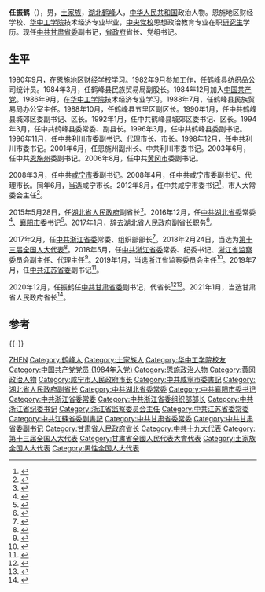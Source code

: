 {{Infobox_officeholder
|name = 任振鹤
|image name =
|width = 200px
|now  = [[甘肃省人民政府|甘肃省人民政府]][[甘肃行政长官列表|省长]]
|term_start  = 2020年12月3日
|term_end  = 
|predecessor  = [[唐仁健|唐仁健]]
|successor  = 
|now1 = {{CPC}}[[中国共产党甘肃省委员会|甘肃省委員會]]副書記
|term_start1 = 2020年12月1日
|term_end1 = 
|predecessor1 = 
|successor1 = 
|now2 = {{CPC}}[[中国共产党江苏省委员会|江苏省委員會]]副書記
|term_start2 = 2019年7月
|term_end2 = 2020年12月
|predecessor2 = [[黄莉新|黄莉新]]
|successor2 = [[张敬华_(1962年)|张敬华]]
|now3 = [[湖北省人民政府|湖北省人民政府]]副省长
|term_start3 = 2015年5月
|term_end3 = 2017年1月
|predecessor3 = 
|successor3 = 
|now4 = [[浙江省监察委员会|浙江省监察委员会]]主任
|term_start4 = 2018年5月
|term_end4 = 2019年7月
|predecessor4 = [[刘建超|刘建超]]
|successor4 =   [[许罗德|许罗德]]
|Sex = 男
|different name =
|party = {{中国共产党|22px}}
|native place = [[湖北|湖北]][[鹤峰|鹤峰]]
|date of birth = {{Birth date and age|1964|3|17}}
|place of birth = {{CHN}}[[湖北省|湖北省]][[恩施专区|恩施专区]][[鹤峰县|鹤峰县]]
|date of death = 
|place of death = 
|nationality = {{PRC}}
|spouse = 
|relatives = 
|educate = 
* 恩施地区财经学校
* [[华中工学院|华中工学院]]技术经济专业
* [[中央党校|中央党校]]思想政治教育专业在职研究生
|past = 
*<span style="color: blue;">湖北省副省长<br />（2015年5月－2017年1月）</span>
*<span style="color: blue;">中共浙江省委常委、组织部部长<br />（2017年2月－2018年7月）</span>
*<span style="color: blue;">中共浙江省委常委、纪委书记、省监委主任<br />（2018年5月－2019年7月）</span>
*<span style="color: blue;">中共江苏省委副书记<br />（2019年7月－2020年12月）</span>
*<span style="color: blue;">中共甘肃省委副书记、省政府代省长、省长、党组书记<br />（2020年12月至今）</span>
|work =
}}
'''任振鹤'''（{{bd|1964年|3月17日||catIdx=Ren任}}），男，[[土家族|土家族]]，[[湖北省|湖北]][[鹤峰县|鹤峰]]人，[[中华人民共和国|中华人民共和国]]政治人物。恩施地区财经学校、[[华中工学院|华中工学院]]技术经济专业毕业，[[中共中央党校|中央党校]]思想政治教育专业在职[[研究生|研究生]]学历。现任[[中国共产党甘肃省委员会|中共甘肃省委]]副书记，[[甘肃省人民政府|省政府]]省长、党组书记。

== 生平 ==
1980年9月，在[[恩施专区|恩施地区]]财经学校学习。1982年9月参加工作，任[[鹤峰县|鹤峰县]]纺织品公司统计员。1984年3月，任鹤峰县民族贸易局副股长。1984年12月加入[[中国共产党|中国共产党]]。1986年9月，在[[华中工学院|华中工学院]]技术经济专业学习。1988年7月，任鹤峰县民族贸易局办公室主任。1988年10月，任鹤峰县五里区副区长。1990年1月，任中共鹤峰县城郊区委副书记、区长。1992年1月，任中共鹤峰县城郊区委书记、区长。1994年3月，任中共鹤峰县委常委、副县长。1996年3月，任中共鹤峰县委副书记。1996年11月，任中共[[利川市|利川市]]委副书记、代理市长、市长。1998年12月，任中共利川市委书记。2001年6月，任恩施州副州长、中共利川市委书记。2003年6月，任中共[[恩施土家族苗族自治州|恩施州]]委副书记。2006年8月，任中共[[黄冈市|黄冈市]]委副书记。

2008年3月，任中共[[咸宁市|咸宁市]]委副书记。2008年4月，任中共咸宁市委副书记、代理市长。同年6月，当选咸宁市长。2012年8月，任中共咸宁市委书记<ref>{{cite news|title=湖北巡视组:咸宁有干部勾结黑恶势力危害社会|url=http://news.qq.com/a/20150304/055219.htm|accessdate=2015-06-01|agency=腾讯网|archive-date=2020-12-10|archive-url=https://web.archive.org/web/20201210144358/https://news.qq.com/a/20150304/055219.htm}}</ref>，市人大常委会主任<ref>{{cite news|title=荆州市长李建明任咸宁市委代理书记 任振鹤已任湖北副省长|url=http://news.163.com/15/0530/15/AQSHDA9200014JB5_2.html|accessdate=2015-06-01|work=网易|archive-url=https://web.archive.org/web/20150601072611/http://news.163.com/15/0530/15/AQSHDA9200014JB5_2.html|archive-date=2015-06-01|dead-url=yes}}</ref>。

2015年5月28日，任[[湖北省人民政府|湖北省人民政府]]副省长<ref>{{cite news|title=任振鹤任湖北省人民政府副省长|url=http://renshi.people.com.cn/n/2015/0529/c139617-27073619.html|accessdate=2015-06-01|work=人民网|archive-date=2020-12-10|archive-url=https://web.archive.org/web/20201210145004/http://renshi.people.com.cn/n/2015/0529/c139617-27073619.html}}</ref>。2016年12月，任[[中共湖北省委|中共湖北省委]]常委<ref>{{cite news|title=湖北副省长任振鹤、十堰市委书记周霁跻身湖北省委常委|url=http://www.thepaper.cn/newsDetail_forward_1575003|accessdate=2016-12-06|newspaper=澎湃新闻|archive-date=2020-12-10|archive-url=https://web.archive.org/web/20201210145125/https://www.thepaper.cn/newsDetail_forward_1575003}}</ref>、[[襄阳市|襄阳市]]委书记<ref>{{cite web|accessdate=2016-12-10|url=http://www.thepaper.cn/newsDetail_forward_1577533|title=湖北省委常委、副省长任振鹤兼任襄阳市委书记|publisher=澎湃新闻|archive-date=2016-12-20|archive-url=https://web.archive.org/web/20161220092627/http://www.thepaper.cn/newsDetail_forward_1577533|dead-url=no}}</ref>。2017年1月，辞去湖北省人民政府副省长职务<ref>{{cite news|title=许克振、任振鹤辞任湖北省副省长|url=http://district.ce.cn/newarea/sddy/201701/06/t20170106_19427259.shtml|accessdate=2017-01-05|work=中国经济网|archive-date=2017-01-07|archive-url=https://web.archive.org/web/20170107004037/http://district.ce.cn/newarea/sddy/201701/06/t20170106_19427259.shtml|dead-url=no}}</ref>。

2017年2月，任[[中国共产党浙江省委员会|中共浙江省委]]常委、组织部部长<ref>{{cite web|url=http://www.thepaper.cn/newsDetail_forward_1623893|title=湖北省委常委、襄阳市委书记任振鹤赴浙江履新|publisher=澎湃新闻|date=2017-02-21|accessdate=2017-02-22|archive-date=2017-02-22|archive-url=https://web.archive.org/web/20170222081016/http://www.thepaper.cn/newsDetail_forward_1623893|dead-url=no}}</ref>。2018年2月24日，当选为[[第十三届全国人大代表|第十三届全国人大代表]]<ref>{{Cite web|title=（受权发布）中华人民共和国第十三届全国人民代表大会代表名单-中新网|url=http://www.chinanews.com/gn/2018/02-25/8453959.shtml|accessdate=2021-02-13|work=中新网|archive-date=2018-02-27|archive-url=https://web.archive.org/web/20180227031724/http://www.chinanews.com/gn/2018/02-25/8453959.shtml|dead-url=no}}</ref>。2018年5月，任[[中国共产党浙江省委员会|中共浙江省委]]常委、纪委书记、[[浙江省监察委员会|浙江省监察委员会]]副主任、代理主任<ref>{{cite web|url=http://www.xinhuanet.com/renshi/2018-05/31/c_1122916936.htm|title=任振鹤任浙江省监察委员会副主任、代理主任|publisher=浙江在线|date=2018-05-31|accessdate=2019-07-26|archive-date=2020-12-10|archive-url=https://web.archive.org/web/20201210145749/http://www.xinhuanet.com/renshi/2018-05/31/c_1122916936.htm|dead-url=no}}</ref>。2019年1月，当选浙江省监察委员会主任<ref>{{cite web|url=http://www.xinhuanet.com/renshi/2019-02/01/c_1124073797.htm|title=任振鹤当选浙江省监委主任|publisher=经济日报-中国经济网|date=2019-02-01|accessdate=2019-07-26|archive-date=2020-09-18|archive-url=https://web.archive.org/web/20200918112538/http://www.xinhuanet.com/renshi/2019-02/01/c_1124073797.htm|dead-url=no}}</ref>。2019年7月，任[[中共江苏省委|中共江苏省委]]副书记<ref>{{cite web|url=http://renshi.people.com.cn/n1/2019/0726/c139617-31257339.html|title=任振鹤任江苏省委副书记|publisher=人民网|date=2019-07-26|accessdate=2019-07-26|archive-date=2019-07-28|archive-url=https://web.archive.org/web/20190728100554/http://renshi.people.com.cn/n1/2019/0726/c139617-31257339.html|dead-url=no}}</ref>。

2020年12月，任振鹤任[[中国共产党甘肃省委员会|中共甘肃省委]]副书记，代省长<ref>{{cite web|title=甘肃、四川、海南省委副书记调整 任振鹤、黄强、冯飞履新|url=http://china.caixin.com/2020-12-01/101634473.html|publisher=财新网|accessdate=2020-12-01|date=2020-12-01|archive-date=2020-12-10|archive-url=https://web.archive.org/web/20201210150021/http://china.caixin.com/2020-12-01/101634473.html|dead-url=no}}</ref><ref>{{cite web |title=【快讯】任振鹤任甘肃省代省长 |url=http://gansu.gscn.com.cn/system/2020/12/03/012505294.shtml |website=中国甘肃网 |accessdate=2020-12-03 |date=2020-12-03 |archive-date=2020-12-10 |archive-url=https://web.archive.org/web/20201210150238/http://gansu.gscn.com.cn/system/2020/12/03/012505294.shtml |dead-url=no }}</ref>。2021年1月，当选甘肃省人民政府省长<ref>{{cite web |title=任振鹤当选甘肃省人民政府省长 |url=http://www.gansu.gov.cn/art/2021/1/28/art_35_477423.html |website=甘肃省人民政府 |accessdate=2021-01-28 |date=2021-01-28 |archive-date=2021-02-03 |archive-url=https://web.archive.org/web/20210203022359/http://www.gansu.gov.cn/art/2021/1/28/art_35_477423.html |dead-url=no }}</ref>。

== 参考 ==
{{reflist|2}}
{{-}}
{{start box}}
{{s-ppo|cpc}}
{{s-before|[[黄莉新|黄莉新]]}}
{{s-title|[[中国共产党江苏省委员会|中国共产党江苏省委员会]]专职副书记|2019年7月－2020年11月}}
{{s-after|[[张敬华_(1962年)|张敬华]]}}
{{s-before|[[刘建超|刘建超]]}}
{{s-title|[[中国共产党浙江省纪律检查委员会|中国共产党浙江省纪律检查委员会]]书记|2018年5月－2019年7月}}
{{s-after|[[许罗德|许罗德]]}}
{{s-before|[[廖国勋|廖国勋]]}}
{{s-title|[[中国共产党浙江省委员会|中国共产党浙江省委员会]]组织部部长|2017年2月－2018年7月}}
{{s-after|[[黄建发|黄建发]]}}
{{s-before|[[王君正|王君正]]}}
{{s-title|[[中国共产党襄阳市委员会|中国共产党襄阳市委员会]]书记|2016年12月－2017年2月}}
{{s-after|[[李乐成|李乐成]]}}
{{s-before|[[黄楚平|黄楚平]]}}
{{s-title|[[中国共产党咸宁市委员会|中国共产党咸宁市委员会]]书记|2012年8月－2015年5月}}
{{s-after|[[李建明|李建明]]}}
{{s-before|[[傅德辉|傅德辉]]}}
{{s-title|[[中国共产党利川市委员会|中国共产党利川市委员会]]书记|1998年12月－2001年11月}}
{{s-after|[[彭军|彭军]]}}
{{s-gov|prc}}
{{s-before|[[唐仁健|唐仁健]]}}
{{s-title|[[甘肃省人民政府|甘肃省人民政府]]省长|2020年12月－}}
{{s-inc}}
{{s-before|[[刘建超|刘建超]]}}
{{s-title|[[浙江省监察委员会|浙江省监察委员会]]主任|2018年5月（代理，2019年1月转正）－2019年7月}}
{{s-after|[[许罗德|许罗德]]}}
{{s-before|[[黄楚平|黄楚平]]}}
{{s-title|[[咸宁市人民政府|咸宁市人民政府]]市长|2008年4月－2012年8月}}
{{s-after|[[丁小强|丁小强]]}}
{{end box}}

{{现任中华人民共和国省级行政区行政首长}}
{{甘肃省领导人}}
{{中华人民共和国浙江省正职领导人|nocat}}
{{中华人民共和国甘肃省正职领导人|nocat}}
{{甘肃行政长官}}

{{Authority control}}

{{DEFAULTSORT:Ren任}}
[[Category:任姓|ZHEN]]
[[Category:鹤峰人|Category:鹤峰人]]
[[Category:土家族人|Category:土家族人]]
[[Category:华中工学院校友|Category:华中工学院校友]]
[[Category:中国共产党党员_(1984年入党)|Category:中国共产党党员 (1984年入党)]]
[[Category:恩施政治人物|Category:恩施政治人物]]
[[Category:黄冈政治人物|Category:黄冈政治人物]]
[[Category:咸宁市人民政府市长|Category:咸宁市人民政府市长]]
[[Category:中共咸寧市委書記|Category:中共咸寧市委書記]]
[[Category:湖北省人民政府副省长|Category:湖北省人民政府副省长]]
[[Category:中共湖北省委常委|Category:中共湖北省委常委]]
[[Category:中共襄阳市委书记|Category:中共襄阳市委书记]]
[[Category:中共浙江省委常委|Category:中共浙江省委常委]]
[[Category:中共浙江省委组织部部长|Category:中共浙江省委组织部部长]]
[[Category:中共浙江省纪委书记|Category:中共浙江省纪委书记]]
[[Category:浙江省监察委员会主任|Category:浙江省监察委员会主任]]
[[Category:中共江苏省委常委|Category:中共江苏省委常委]]
[[Category:中共江蘇省委副書記|Category:中共江蘇省委副書記]]
[[Category:中共甘肃省委常委|Category:中共甘肃省委常委]]
[[Category:中共甘肃省委副书记|Category:中共甘肃省委副书记]]
[[Category:甘肃省人民政府省长|Category:甘肃省人民政府省长]]
[[Category:中共十九大代表|Category:中共十九大代表]]
[[Category:第十三届全国人大代表|Category:第十三届全国人大代表]]
[[Category:甘肅省全國人民代表大會代表|Category:甘肅省全國人民代表大會代表]]
[[Category:土家族全国人大代表|Category:土家族全国人大代表]]
[[Category:男性全国人大代表|Category:男性全国人大代表]]